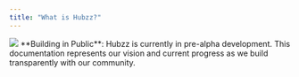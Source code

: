 ```yaml
---
title: "What is Hubzz?"
---
```


<img src="/images/banner.png" />

<Info>
**Building in Public**: Hubzz is currently in pre-alpha development. This documentation represents our vision and current progress as we build transparently with our community.
</Info>